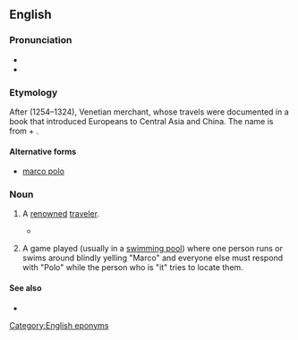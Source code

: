 ==English==
{{wikipedia|dab=Marco Polo (disambiguation)}}

===Pronunciation===
* {{IPA|/mɑɹkoʊ poʊloʊ/|lang=en}}
* {{audio|en-us-marco polo.ogg|Audio (US)|lang=en}}

===Etymology===
After {{w|lang=en|Marco Polo}} (1254–1324), Venetian merchant, whose travels were documented in a book that introduced Europeans to Central Asia and China.  The {{der|en|it|-}} name is from {{der|en|la|Marcus}} + {{m|la|Paulus}}.

====Alternative forms====
* {{sense|game}} [[marco polo]]

===Noun===
{{en-noun|~}}

# {{lb|en|countable}} A [[renowned]] [[traveler]].
#* {{quote-book
|lang=en
|year=2004
|author=Ross E. Dunn
|title=The adventures of Ibn Battuta, a Muslim traveler of the fourteenth century
|chapter=1
|url=http://books.google.com/books?id=Js8qHFVw2gEC&pg=PA5&dq=the-Marco-Polo-of
|isbn=
|page=5
|passage=Ibn Battuta has inevitably been compared with him and has usually taken second prize as "the '''Marco Polo''' of the Muslim world" or "the Marco Polo of the tropics"}}
# {{lb|en|uncountable|games}} A game played (usually in a [[swimming pool]]) where one person runs or swims around blindly yelling "Marco" and everyone else must respond with "Polo" while the person who is "it" tries to locate them.

====See also====
* {{pedia|lang=en|Marco Polo (game)}}

[[Category:English eponyms]]